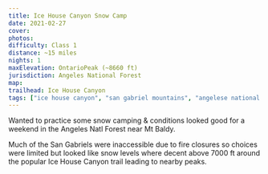 ```yaml
---
title: Ice House Canyon Snow Camp
date: 2021-02-27
cover:
photos:
difficulty: Class 1
distance: ~15 miles
nights: 1
maxElevation: OntarioPeak (~8660 ft)
jurisdiction: Angeles National Forest
map:
trailhead: Ice House Canyon
tags: ["ice house canyon", "san gabriel mountains", "angelese national forest", 2021", "california", "ontario peak", "bighorn peak", "timber mountain", "hike", "10-20 miles", snow"]
---
```


Wanted to practice some snow camping & conditions looked good for a weekend in the Angeles Natl Forest near Mt Baldy.

Much of the San Gabriels were inaccessible due to fire closures so choices were limited but looked like snow levels where
decent above 7000 ft around the popular Ice House Canyon trail leading to nearby peaks.


